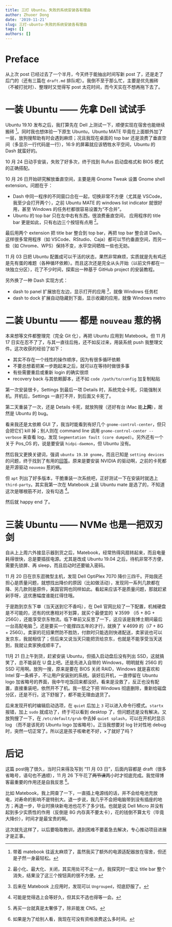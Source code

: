 ```yaml
---
title: 三打 Ubuntu，失败的系统安装各有理由
author: Zhuoer Dong
date: '2019-11-21'
slug: 三打-ubuntu-失败的系统安装各有理由
tags: []
authors: []
---
```




# Preface

从上次 post 已经过去了一个半月，今天终于能抽出时间写新 post 了，还是走了后门的（还有三篇在 `draft.md` 排队呢）。我倒不至于那么忙，主要是优先搬砖（不被打扰时）、整理时又觉得写 post 太花时间，而今天实在不想再拖下去了。



# 一装 Ubuntu —— 先拿 Dell 试试手

Ubuntu 19.10 发布之后，我打算先在 Dell 上测试一下，顺便实现在宿舍也能继续搬砖 ^[带着 matebook 往返太麻烦了，虽然我买了额外的电源适配器放在宿舍，但还是孑然一身最轻松。]。同时我也想体验一下原生 Ubuntu，Ubuntu MATE 毕竟在上面额外加了一层，放狗搜帮助有时会遇到麻烦；况且我现在桌面的 top bar 还是浪费了垂直空间（多显示一行代码是一行），16:9 的屏幕就应该牺牲水平空间，Ubuntu 的 Dash 就蛮好的。

10 月 24 日动手安装，失败了好多次，终于找到 Rufus 启动盘格式和 BIOS 模式的正确搭配。

10 月 26 日开始研究解放垂直空间，主要是用 Gnome Tweak 设置 Gnome shell extension。问题在于：

- Dash 中同一程序的不同窗口合在一起，切换非常不方便（尤其是 VSCode，我至少会打开两个），之前 Ubuntu MATE 的 windows list indicator 就很好用，甚至 Windows 的任务栏都很容易设置为“不合并”。
- Ubuntu 的 top bar 只在左中右有东西，很浪费垂直空间， 应用程序的 title bar 更是如此，只有右边三个按钮有点用 ^[最小化、最大化、关闭，其实用处可不止一点，我探究时一度让 title bar 整个消失，结果没了这三个按钮真的很不方便。]。

最后用两个 extension 把 title bar 整合到 top bar，再把 top bar 整合进 Dash。这样很多常用程序（如 VSCode、RStudio、Caja）都可以节约垂直空间，而另一些（如 Chrome、WPS）保持不变，水平空间牺牲一些也无妨。

11 月 03 日把 Ubuntu 配置成可以干活的状态，果然非常麻烦，实质就是先有鸡还是先有蛋的难题（各种循环依赖）。而且这次还是完全从头开始（以前文件都在一块独立分区），花了不少时间，探索出一种基于 GitHub project 的安装教程。

另外换了一种 Dash 实现方式：

- dash to panel 扩展放在左边，显示打开的应用 ^[后来在 Matebook 上应用时，发现可以 `Ungrouped`，彻底舒服了。]，就像 Windows 任务栏
- dash to dock 扩展自动隐藏到下面，显示收藏的应用，就像 Windows metro



# 二装 Ubuntu —— 都是 `nouveau` 惹的祸

本来想等文件都整理完（完全 Git 化），再把 Ubuntu 应用到 Matebook。但 11 月 17 日实在忍不了了，与其一直往后拖，还不如反过来，用装系统 push 我整理文件。这次收获的经验了如下：

- 其实不存在一个线性的操作顺序，因为有很多循环依赖
- 不要总想着把某一步跑起来之后，就可以在等待时做很多事
- 有些需要重启或重新 login 的确实很烦
- recovery back 与其依赖脚本，还不如 `code /path/to/config` 加复制粘贴

第一次安装很卡，Settings 到最后一项 Details 时，系统完全卡死，只能强制关机。开机后，Settings 一直打不开，到后面又卡死了。

第二天重装了一次，还是 Details 卡死，就放狗搜（还好有台 iMac 能**上网**），居然是 Ubuntu 的 bug。

看来我还是太依赖 GUI 了，我当时能看到有好几个 `gnome-control-center`，但只会把它们 kill 掉；别人则在 command line 调用 `gnome-control-center --verbose` 来查看 log，发现 `Segmentation fault (core dumped)`。另外还有一个关于 Pos_OS 的，说是要安装 `hidpi-daemon`，但 Ubuntu 没有。

然后我又更换关键词，强调 `ubuntu 19.10 gnome`，而且已知是 `setting devices` 的问题，终于找到了有用的[回答](https://askubuntu.com/questions/1182647/#answer-1183137)。原来是要安装 NVIDIA 的驱动啊，之前的卡死都是开源驱动 `nouveau` 惹的祸。

但 `apt` 列出了好多版本，干脆重装一次系统吧，正好测试一下在安装时就选上 `third-party`。其实我第一次在 Matebook 上装 Ubuntu mate 是选了的，不知道这次是哪根筋不对，没有勾选 ^[可能是觉得选上会等好久，但其实不选也得等一会。]。

然后就 happy end 了。



# 三装 Ubuntu —— NVMe 也是一把双刃剑

自从上上周六外接显示器到货之后，Matebook，经常热得风扇转起来，而且电量耗得很快，总是要插拔电源。尤其是改成 Ubuntu 19.04 之后，待机非常不方便，需要先锁屏、再 sleep，而且启动时还要输入密码。

11 月 20 日在京东逛微型主机，发现 Dell OptiPlex 7070 降价三四千。开始我还担心是质量问题，就想找出降价的原因（比如做活动），发现同一系列几款都在降、另几款则是原件，美国官网也同样如此。看起来应该不是质量问题，那就赶紧剁手呀，这优惠幅度谁能扛得住哦。

于是跑到京东下单（当天送到它不香吗），在 Dell 官网比较了一下配置，机械硬盘是不可能的，还有的优惠相对不划算，就买个最便宜的 ￥3599 （i5 + 8G + 256G），还能享受京东物流。临下单前又反思了一下，这应该是我博士期间最后一台高配电脑 ^[再买一台就真是太奢侈了，除非能发 CNS。]，还是要买一个能撑四五年的才行，就换了 ￥4699 的（i7 + 8G + 256G）。卖家的花招果然防不胜防，付款时只能选则快递配送，卖家说也可以发京东，我就相信了；但后来又说当天只能把货给京东，也就是不能享受当天送到，我就让卖家换成顺丰了。

11月 21 日上午到货，赶紧安装 Ubuntu，但插入启动盘后没有列出 SSD，这就搞笑了，总不能装在 U 盘上吧。还是先进入自带的 Windows，明明就有 256G 的 SSD 可用啊。放狗一搜，原来是要在 BIOS 关闭 RAID，Windows 就是喜欢和 Intel 穿一条裤子，不让用户安装别的系统。装好后开机，一直停留在 Ubuntu logo 加省略号的界面，我中午吃饭回来都没好。看来是没救了，反正也没有配置，直接重装吧，依然开不了机。我一怒之下把 Windows 彻底删除，重新给磁盘分区，还是不行。这下舒服了，都不能无理由退货了。

后来发现开机时编辑启动选项，在 `quiet` 后加上 `3` 可以进入命令行模式。`startx` 报错，加上 `sudo` 就成功了，终于可以看到 desktop 了，但问题还是没有解决。又放狗搜了一下，在 `/etc/default/grub` 中去掉 `quiet splash`，可以在开机时显示 log （而不是该死的 Ubuntu logo 加省略号）。正当我想要对 log 针对性地 debug 时，突然一切正常了。所以这是孩子咳嗽老不好，×了就好了吗？



# 后记

这篇 post拖了很久，当时只来得及写到 “11 月 03 日”，后面内容都是 draft（很多省略号，语句也不通顺），11 月 26 下午花了~~两节课~~两小时才彻底完成。我觉得博客最重要的作用还是自我反思 ^[如果是为了给别人看，我现在可没有资格浪费这么多时间。]。

比如 Matebook，我上网查了一下，一直插上电源线的话，并不会给电池充放电，对寿命的影响不是特别大。退一步说，我几乎不会把电脑带到没有插座的地方；再退一步，毕业时换块新电池也花不了多少钱。也就是说 Dell Micro 并没有起到多少实质性的作用（反倒是 8G 内存真不要太卡），花的钱倒不算太亏（毕竟大降价），时间才是最宝贵的啊。

这次就先这样了，以后要吸取教训，遇到困难不要着急去解决，专心推动项目进展才是正事。




